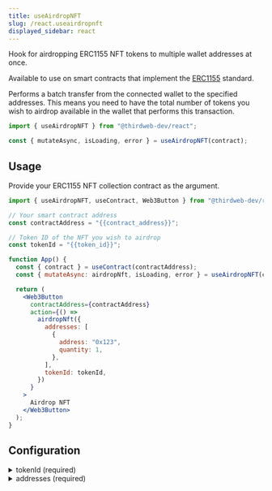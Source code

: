 ```yaml
---
title: useAirdropNFT
slug: /react.useairdropnft
displayed_sidebar: react
---
```



Hook for airdropping ERC1155 NFT tokens to multiple wallet addresses at once.

Available to use on smart contracts that implement the [ERC1155](/contractkit/interfaces/erc1155) standard.

Performs a batch transfer from the connected wallet to the specified addresses.
This means you need to have the total number of tokens you wish to airdrop available in the wallet that performs this transaction.

```jsx
import { useAirdropNFT } from "@thirdweb-dev/react";

const { mutateAsync, isLoading, error } = useAirdropNFT(contract);
```

## Usage

Provide your ERC1155 NFT collection contract as the argument.

```jsx
import { useAirdropNFT, useContract, Web3Button } from "@thirdweb-dev/react";

// Your smart contract address
const contractAddress = "{{contract_address}}";

// Token ID of the NFT you wish to airdrop
const tokenId = "{{token_id}}";

function App() {
  const { contract } = useContract(contractAddress);
  const { mutateAsync: airdropNft, isLoading, error } = useAirdropNFT(contract);

  return (
    <Web3Button
      contractAddress={contractAddress}
      action={() =>
        airdropNft({
          addresses: [
            {
              address: "0x123",
              quantity: 1,
            },
          ],
          tokenId: tokenId,
        })
      }
    >
      Airdrop NFT
    </Web3Button>
  );
}
```

## Configuration

<details>
  <summary>tokenId (required)</summary>
  <div>

### tokenId (required)

The token ID of the NFT to airdrop.

```jsx
import { useAirdropNFT, useContract, Web3Button } from "@thirdweb-dev/react";

// Your smart contract address
const contractAddress = "{{contract_address}}";

const tokenId = "{{token_id}}";

function App() {
  const { contract } = useContract(contractAddress);
  const { mutateAsync: airdropNft, isLoading, error } = useAirdropNFT(contract);

  return (
    <Web3Button
      contractAddress={contractAddress}
      action={() =>
        airdropNft({
          addresses: [],
          // highlight-next-line
          tokenId: tokenId,
        })
      }
    >
      Airdrop NFT
    </Web3Button>
  );
}
```

</div>
</details>

<details>
  <summary>addresses (required)</summary>
  <div>

### addresses (required)

An array of objects containing an `address` and `quantity` of NFTs to airdrop to each address.

```jsx
import { useAirdropNFT, useContract, Web3Button } from "@thirdweb-dev/react";

// Your smart contract address
const contractAddress = "{{contract_address}}";

const tokenId = "{{token_id}}";

function App() {
  const { contract } = useContract(contractAddress);
  const { mutateAsync: airdropNft, isLoading, error } = useAirdropNFT(contract);

  return (
    <Web3Button
      contractAddress={contractAddress}
      action={() =>
        airdropNft({
          // highlight-start
          addresses: [
            {
              address: "0x124",
              quantity: 8,
            },
            {
              address: "0x120",
              quantity: 2,
            },
            {
              address: "0x127",
              quantity: 5,
            },
          ],
          // highlight-end
          tokenId: tokenId,
        })
      }
    >
      Airdrop NFT
    </Web3Button>
  );
}
```

</div>
</details>
